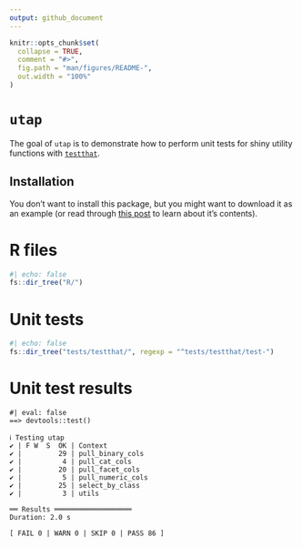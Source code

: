 ```yaml
---
output: github_document
---
```


<!-- README.md is generated from README.Rmd. Please edit that file -->

```r
knitr::opts_chunk$set(
  collapse = TRUE,
  comment = "#>",
  fig.path = "man/figures/README-",
  out.width = "100%"
)
```

# `utap`

<!-- badges: start -->
<!-- badges: end -->

The goal of `utap` is to demonstrate how to perform unit tests for shiny utility functions with [`testthat`](https://testthat.r-lib.org/).

## Installation

You don't want to install this package, but you might want to download it as an example (or read through [this post](https://mjfrigaard.github.io/posts/test-shiny-p1/) to learn about it's contents).

# R files

```r
#| echo: false
fs::dir_tree("R/")
```



# Unit tests 

```r
#| echo: false
fs::dir_tree("tests/testthat/", regexp = "^tests/testthat/test-")
```

# Unit test results 

```verbatim
#| eval: false
==> devtools::test()

ℹ Testing utap
✔ | F W  S  OK | Context
✔ |         29 | pull_binary_cols
✔ |          4 | pull_cat_cols
✔ |         20 | pull_facet_cols
✔ |          5 | pull_numeric_cols
✔ |         25 | select_by_class
✔ |          3 | utils        

══ Results ═══════════════════
Duration: 2.0 s

[ FAIL 0 | WARN 0 | SKIP 0 | PASS 86 ]
```





